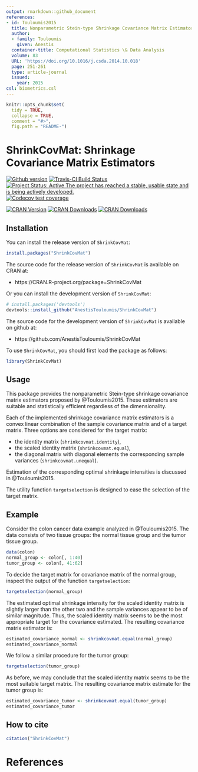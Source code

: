 ```yaml
---
output: rmarkdown::github_document
references:
- id: Touloumis2015
  title: Nonparametric Stein-type Shrinkage Covariance Matrix Estimators in High-Dimensional Settings
  author:
  - family: Touloumis
    given: Anestis
  container-title: Computational Statistics \& Data Analysis
  volume: 83
  URL: 'https://doi.org/10.1016/j.csda.2014.10.018'
  page: 251-261
  type: article-journal
  issued:
    year: 2015
csl: biometrics.csl    
---
```



<!-- README.md is generated from README.Rmd. Please edit that file -->

```r
knitr::opts_chunk$set(
  tidy = TRUE,
  collapse = TRUE,
  comment = "#>",
  fig.path = "README-")
```

# ShrinkCovMat: Shrinkage Covariance Matrix Estimators

[![Github version](`r paste0("https://img.shields.io/badge/GitHub%20-", as.vector(read.dcf('DESCRIPTION')[, 'Version']),"-green.svg")`)]("commits/master")
[![Travis-CI Build Status](https://travis-ci.org/AnestisTouloumis/ShrinkCovMat.svg?branch=master)](https://travis-ci.org/AnestisTouloumis/ShrinkCovMat)
[![Project Status: Active The project has reached a stable, usable state and is being actively developed.](http://www.repostatus.org/badges/latest/active.svg)](http://www.repostatus.org/#active) 
[![Codecov test coverage](https://codecov.io/gh/AnestisTouloumis/ShrinkCovMat/branch/master/graph/badge.svg)](https://codecov.io/gh/AnestisTouloumis/ShrinkCovMat?branch=master)

[![CRAN Version](https://www.r-pkg.org/badges/version/ShrinkCovMat?color=blue)](https://CRAN.R-project.org/package=ShrinkCovMat)
[![CRAN Downloads](https://cranlogs.r-pkg.org/badges/grand-total/ShrinkCovMat?color=blue)](https://cranlogs.r-pkg.org/badges/grand-total/ShrinkCovMat)
[![CRAN Downloads](https://cranlogs.r-pkg.org/badges/ShrinkCovMat)](https://CRAN.R-project.org/package=ShrinkCovMat)


## Installation

You can install the release version of `ShrinkCovMat`:

```r
install.packages("ShrinkCovMat")
```

The source code for the release version of `ShrinkCovMat` is available on CRAN at:

- https://CRAN.R-project.org/package=ShrinkCovMat

Or you can install the development version of `ShrinkCovMat`:

```r
# install.packages('devtools')
devtools::install_github("AnestisTouloumis/ShrinkCovMat")
```

The source code for the development version of `ShrinkCovMat` is available on github at:

- https://github.com/AnestisTouloumis/ShrinkCovMat

To use `ShrinkCovMat`, you should first load the package as follows:

```r
library(ShrinkCovMat)
```

## Usage

This package provides the nonparametric Stein-type shrinkage covariance matrix estimators proposed by @Touloumis2015. These estimators are suitable and statistically efficient regardless of the dimensionality.

Each of the implemented shrinkage covariance matrix estimators is a convex linear combination of the sample covariance matrix and of a target matrix. Three options are considered for the target matrix: 

- the identity matrix (`shrinkcovmat.identity`),
- the scaled identity matrix (`shrinkcovmat.equal`),
- the diagonal matrix with diagonal elements the corresponding sample variances (`shrinkcovmat.unequal`).

Estimation of the corresponding optimal shrinkage intensities is discussed in @Touloumis2015.

The utility function `targetselection` is designed to ease the selection of the target matrix.

## Example
Consider the colon cancer data example analyzed in @Touloumis2015. The data consists of two tissue groups: the normal tissue group and the tumor tissue group.
```r
data(colon)
normal_group <- colon[, 1:40]
tumor_group <- colon[, 41:62]
```
To decide the target matrix for covariance matrix of the normal group, inspect the output of the function `targetselection`:
```r
targetselection(normal_group)
```
The estimated optimal shrinkage intensity for the scaled identity matrix is slightly larger than the other two and the sample variances appear to be of similar magnitude. Thus, the scaled identity matrix seems to be the most appropriate target for the covariance estimated. The resulting covariance matrix estimator is:
```r
estimated_covariance_normal <- shrinkcovmat.equal(normal_group)
estimated_covariance_normal
```
We follow a similar procedure for the tumor group: 
```r
targetselection(tumor_group)
```
As before, we may conclude that the scaled identity matrix seems to be the most suitable target matrix. The resulting covariance matrix estimate for the tumor group is:
```r
estimated_covariance_tumor <- shrinkcovmat.equal(tumor_group)
estimated_covariance_tumor
```


## How to cite
```r
citation("ShrinkCovMat")
```

# References
